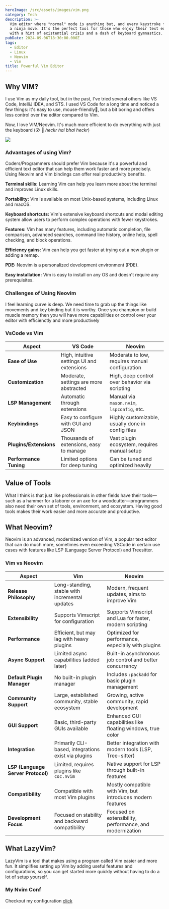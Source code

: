```yaml
---
heroImage: /src/assets/images/vim.png
category: Tech
description: >-
  Vim editor where "normal" mode is anything but, and every keystroke feels like
  a ninja move. It’s the perfect tool for those who enjoy their text editing
  with a hint of existential crisis and a dash of keyboard gymnastics.
pubDate: 2024-09-06T18:30:00.000Z
tags:
  - Editor
  - Linux
  - Neovim
  - Vim
title: Powerful Vim Editor
---
```


## Why VIM?

I use Vim as my daily tool, but in the past, I've tried several others like VS Code, IntelliJ IDEA, and STS. I used VS Code for a long time and noticed a few things: it's easy to use, mouse-friendly🤢, but a bit boring and offers less control over the editor compared to Vim.

Now, I love VIM/Neovim. It's much more efficient to do everything with just the keyboard (😮 💨 _heckr hai bhai heckr_)

![](../../assets/images/meme/vim-meme.jpeg)

### Advantages of using Vim?

Coders/Programmers should prefer Vim because it's a powerful and efficient text editor that can help them work faster and more precisely. Using Neovim and Vim bindings can offer real productivity benefits.

**Terminal skills:** Learning Vim can help you learn more about the terminal and improves Linux skills.

**Portability:** Vim is available on most Unix-based systems, including Linux and macOS.

**Keyboard shortcuts:** Vim's extensive keyboard shortcuts and modal editing system allow users to perform complex operations with fewer keystrokes.

**Features:** Vim has many features, including automatic completion, file comparison, advanced searches, command line history, online help, spell checking, and block operations.

**Efficiency gains:** Vim can help you get faster at trying out a new plugin or adding a remap.

**PDE:** Neovim is a personalized development environment (PDE).

**Easy installation:** Vim is easy to install on any OS and doesn't require any prerequisites.

### Challenges of Using Neovim

I feel learning curve is deep. We need time to grab up the things like movements and key binding but it is worthy. Once you champion or build muscle memory then you will have more capabilities or control over your editor with efficienctly and more productively

### VsCode vs Vim

| **Aspect**             | **VS Code**                                | **Neovim**                                        |
| ---------------------- | ------------------------------------------ | ------------------------------------------------- |
| **Ease of Use**        | High, intuitive settings UI and extensions | Moderate to low, requires manual configuration    |
| **Customization**      | Moderate, settings are more abstracted     | High, deep control over behavior via scripting    |
| **LSP Management**     | Automatic through extensions               | Manual via `mason.nvim`, `lspconfig`, etc.        |
| **Keybindings**        | Easy to configure with GUI and JSON        | Highly customizable, usually done in config files |
| **Plugins/Extensions** | Thousands of extensions, easy to manage    | Vast plugin ecosystem, requires manual setup      |
| **Performance Tuning** | Limited options for deep tuning            | Can be tuned and optimized heavily                |

## Value of Tools

What I think is that just like professionals in other fields have their tools—such as a hammer for a laborer or an axe for a woodcutter—programmers also need their own set of tools, environment, and ecosystem. Having good tools makes their work easier and more accurate and productive.

## What Neovim?

Neovim is an advanced, modernized version of Vim, a popular text editor that can do much more, sometimes even exceeding VSCode in certain use cases with features like LSP (Language Server Protocol) and Treesitter.

### Vim vs Neovim

| **Aspect**                         | **Vim**                                             | **Neovim**                                                  |
| ---------------------------------- | --------------------------------------------------- | ----------------------------------------------------------- |
| **Release Philosophy**             | Long-standing, stable with incremental updates      | Modern, frequent updates, aims to improve Vim               |
| **Extensibility**                  | Supports Vimscript for configuration                | Supports Vimscript and Lua for faster, modern scripting     |
| **Performance**                    | Efficient, but may lag with heavy plugins           | Optimized for performance, especially with plugins          |
| **Async Support**                  | Limited async capabilities (added later)            | Built-in asynchronous job control and better concurrency    |
| **Default Plugin Manager**         | No built-in plugin manager                          | Includes `:packadd` for basic plugin management             |
| **Community Support**              | Large, established community, stable ecosystem      | Growing, active community, rapid development                |
| **GUI Support**                    | Basic, third-party GUIs available                   | Enhanced GUI capabilities like floating windows, true color |
| **Integration**                    | Primarily CLI-based, integrations exist via plugins | Better integration with modern tools (LSP, Tree-sitter)     |
| **LSP (Language Server Protocol)** | Limited, requires plugins like `coc.nvim`           | Native support for LSP through built-in features            |
| **Compatibility**                  | Compatible with most Vim plugins                    | Mostly compatible with Vim, but introduces modern features  |
| **Development Focus**              | Focused on stability and backward compatibility     | Focused on extensibility, performance, and modernization    |

## What LazyVim?

LazyVim is a tool that makes using a program called Vim easier and more fun. It simplifies setting up Vim by adding useful features and configurations, so you can get started more quickly without having to do a lot of setup yourself.

### My Nvim Conf

Checkout my configuration [click](https://github.com/kitparl/neovim)
